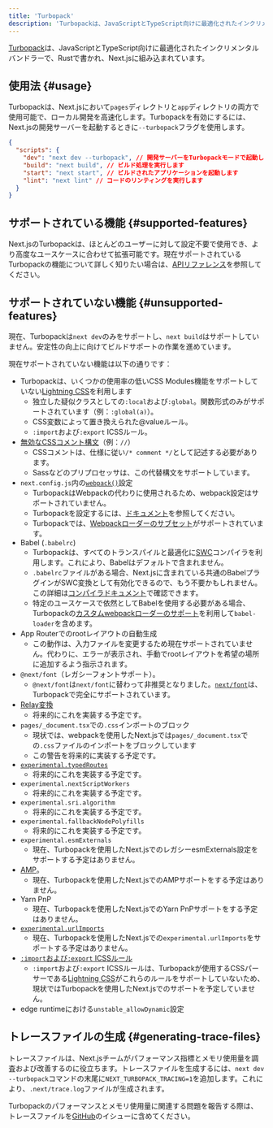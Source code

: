 ```yaml
---
title: 'Turbopack'
description: 'Turbopackは、JavaScriptとTypeScript向けに最適化されたインクリメンタルバンドラーで、Rustで書かれ、Next.jsに組み込まれています。'
---
```


[Turbopack](https://turbo.build/pack)は、JavaScriptとTypeScript向けに最適化されたインクリメンタルバンドラーで、Rustで書かれ、Next.jsに組み込まれています。

## 使用法 {#usage}

Turbopackは、Next.jsにおいて`pages`ディレクトリと`app`ディレクトリの両方で使用可能で、ローカル開発を高速化します。Turbopackを有効にするには、Next.jsの開発サーバーを起動するときに`--turbopack`フラグを使用します。

```json title="package.json" highlight={3}
{
  "scripts": {
    "dev": "next dev --turbopack", // 開発サーバーをTurbopackモードで起動します
    "build": "next build", // ビルド処理を実行します
    "start": "next start", // ビルドされたアプリケーションを起動します
    "lint": "next lint" // コードのリンティングを実行します
  }
}
```

## サポートされている機能 {#supported-features}

Next.jsのTurbopackは、ほとんどのユーザーに対して設定不要で使用でき、より高度なユースケースに合わせて拡張可能です。現在サポートされているTurbopackの機能について詳しく知りたい場合は、[APIリファレンス](/docs/app/api-reference/next-config-js/turbo)を参照してください。

## サポートされていない機能 {#unsupported-features}

現在、Turbopackは`next dev`のみをサポートし、`next build`はサポートしていません。安定性の向上に向けてビルドサポートの作業を進めています。

現在サポートされていない機能は以下の通りです：

- Turbopackは、いくつかの使用率の低いCSS Modules機能をサポートしていない[Lightning CSS](https://lightningcss.dev/)を利用します
  - 独立した疑似クラスとしての`:local`および`:global`。関数形式のみがサポートされています（例：`:global(a)`）。
  - CSS変数によって置き換えられた@valueルール。
  - `:import`および`:export` ICSSルール。
- [無効なCSSコメント構文](https://stackoverflow.com/questions/51843506/are-double-slash-comments-valid-in-css)（例：`//`）
  - CSSコメントは、仕様に従い`/* comment */`として記述する必要があります。
  - Sassなどのプリプロセッサは、この代替構文をサポートしています。
- `next.config.js`内の[`webpack()`](/docs/app/api-reference/next-config-js/webpack)設定
  - TurbopackはWebpackの代わりに使用されるため、webpack設定はサポートされていません。
  - Turbopackを設定するには、[ドキュメント](/docs/app/api-reference/next-config-js/turbo)を参照してください。
  - Turbopackでは、[Webpackローダーのサブセット](/docs/app/api-reference/next-config-js/turbo#configuring-webpack-loaders)がサポートされています。
- Babel (`.babelrc`)
  - Turbopackは、すべてのトランスパイルと最適化に[SWC](/docs/architecture/nextjs-compiler#why-swc)コンパイラを利用します。これにより、Babelはデフォルトで含まれません。
  - `.babelrc`ファイルがある場合、Next.jsに含まれている共通のBabelプラグインがSWC変換として有効化できるので、もう不要かもしれません。この詳細は[コンパイラドキュメント](/docs/architecture/nextjs-compiler#supported-features)で確認できます。
  - 特定のユースケースで依然としてBabelを使用する必要がある場合、Turbopackの[カスタムwebpackローダーのサポート](/docs/app/api-reference/next-config-js/turbo#configuring-webpack-loaders)を利用して`babel-loader`を含めます。
- App Routerでのrootレイアウトの自動生成
  - この動作は、入力ファイルを変更するため現在サポートされていません。代わりに、エラーが表示され、手動でrootレイアウトを希望の場所に追加するよう指示されます。
- `@next/font`（レガシーフォントサポート）。
  - `@next/font`は`next/font`に替わって非推奨となりました。[`next/font`](/docs/app/building-your-application/optimizing/fonts)は、Turbopackで完全にサポートされています。
- [Relay変換](/docs/architecture/nextjs-compiler#relay)
  - 将来的にこれを実装する予定です。
- `pages/_document.tsx`での`.css`インポートのブロック
  - 現状では、webpackを使用したNext.jsでは`pages/_document.tsx`での`.css`ファイルのインポートをブロックしています
  - この警告を将来的に実装する予定です。
- [`experimental.typedRoutes`](https://nextjs.org/docs/app/api-reference/next-config-js/typedRoutes)
  - 将来的にこれを実装する予定です。
- `experimental.nextScriptWorkers`
  - 将来的にこれを実装する予定です。
- `experimental.sri.algorithm`
  - 将来的にこれを実装する予定です。
- `experimental.fallbackNodePolyfills`
  - 将来的にこれを実装する予定です。
- `experimental.esmExternals`
  - 現在、Turbopackを使用したNext.jsでのレガシーesmExternals設定をサポートする予定はありません。
- [AMP](https://nextjs.org/docs/canary/pages/building-your-application/configuring/amp)。
  - 現在、Turbopackを使用したNext.jsでのAMPサポートをする予定はありません。
- Yarn PnP
  - 現在、Turbopackを使用したNext.jsでのYarn PnPサポートをする予定はありません。
- [`experimental.urlImports`](/docs/app/api-reference/next-config-js/urlImports)
  - 現在、Turbopackを使用したNext.jsでの`experimental.urlImports`をサポートする予定はありません。
- [`:import`および`:export` ICSSルール](https://github.com/css-modules/icss)
  - `:import`および`:export` ICSSルールは、Turbopackが使用するCSSパーサーである[Lightning CSS](https://lightningcss.dev/css-modules.html)がこれらのルールをサポートしていないため、現状ではTurbopackを使用したNext.jsでのサポートを予定していません。
- edge runtimeにおける`unstable_allowDynamic`設定

## トレースファイルの生成 {#generating-trace-files}

トレースファイルは、Next.jsチームがパフォーマンス指標とメモリ使用量を調査および改善するのに役立ちます。トレースファイルを生成するには、`next dev --turbopack`コマンドの末尾に`NEXT_TURBOPACK_TRACING=1`を追加します。これにより、`.next/trace.log`ファイルが生成されます。

Turbopackのパフォーマンスとメモリ使用量に関連する問題を報告する際は、トレースファイルを[GitHub](https://github.com/vercel/next.js)のイシューに含めてください。
